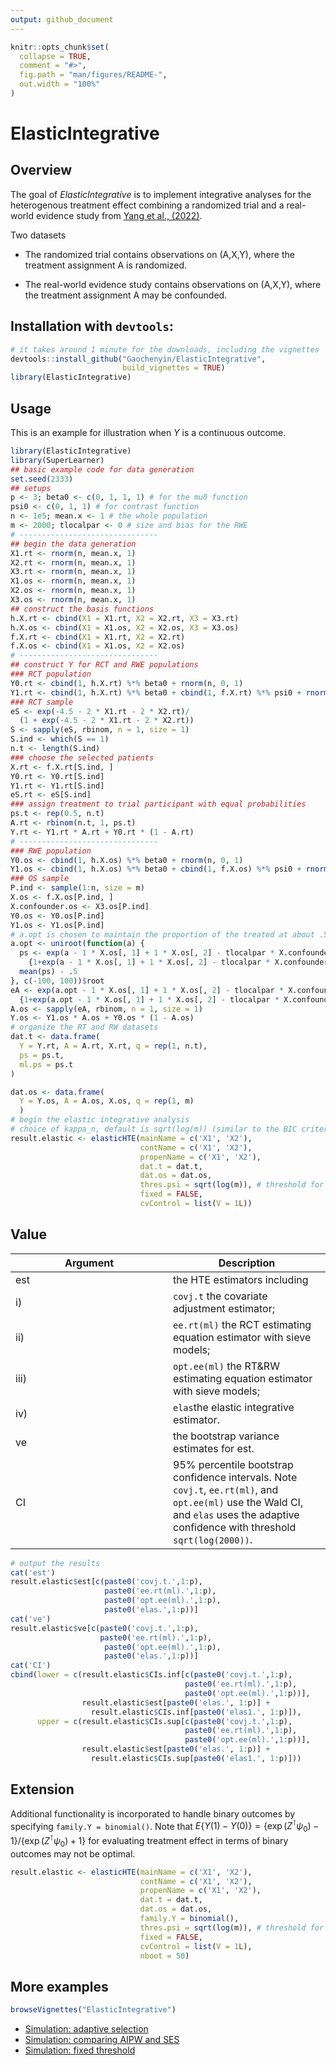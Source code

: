 ```yaml
---
output: github_document
---
```


<!-- README.md is generated from README.Rmd. Please edit that file -->

```r
knitr::opts_chunk$set(
  collapse = TRUE,
  comment = "#>",
  fig.path = "man/figures/README-",
  out.width = "100%"
)
```
# ElasticIntegrative

<!-- badges: start -->
<!-- badges: end -->


## Overview

The goal of *ElasticIntegrative* is to implement integrative analyses for the heterogenous treatment effect combining a randomized trial and a real-world evidence study from [Yang et al., (2022)](https://shuyang.wordpress.ncsu.edu/files/2023/05/Yang-et-al-2023-Elastic-integrative-analysis.pdf).

Two datasets

* The randomized trial contains observations on (A,X,Y), where the treatment assignment A is randomized. 

* The real-world evidence study contains observations on (A,X,Y), where the treatment assignment A may be confounded.


## Installation with `devtools`:

```r
# it takes around 1 minute for the downloads, including the vignettes
devtools::install_github("Gaochenyin/ElasticIntegrative", 
                         build_vignettes = TRUE) 
library(ElasticIntegrative)
```

## Usage
This is an example for illustration when $Y$ is a continuous outcome.
```r
library(ElasticIntegrative)
library(SuperLearner)
## basic example code for data generation
set.seed(2333)
## setups
p <- 3; beta0 <- c(0, 1, 1, 1) # for the mu0 function
psi0 <- c(0, 1, 1) # for contrast function
n <- 1e5; mean.x <- 1 # the whole population
m <- 2000; tlocalpar <- 0 # size and bias for the RWE
# -------------------------------
## begin the data generation
X1.rt <- rnorm(n, mean.x, 1)
X2.rt <- rnorm(n, mean.x, 1)
X3.rt <- rnorm(n, mean.x, 1) 
X1.os <- rnorm(n, mean.x, 1)
X2.os <- rnorm(n, mean.x, 1)
X3.os <- rnorm(n, mean.x, 1) 
## construct the basis functions
h.X.rt <- cbind(X1 = X1.rt, X2 = X2.rt, X3 = X3.rt)
h.X.os <- cbind(X1 = X1.os, X2 = X2.os, X3 = X3.os)
f.X.rt <- cbind(X1 = X1.rt, X2 = X2.rt)
f.X.os <- cbind(X1 = X1.os, X2 = X2.os)
# -------------------------------
## construct Y for RCT and RWE populations
### RCT population
Y0.rt <- cbind(1, h.X.rt) %*% beta0 + rnorm(n, 0, 1)
Y1.rt <- cbind(1, h.X.rt) %*% beta0 + cbind(1, f.X.rt) %*% psi0 + rnorm(n, 0, 1)
### RCT sample
eS <- exp(-4.5 - 2 * X1.rt - 2 * X2.rt)/
  (1 + exp(-4.5 - 2 * X1.rt - 2 * X2.rt))
S <- sapply(eS, rbinom, n = 1, size = 1)
S.ind <- which(S == 1)
n.t <- length(S.ind)
### choose the selected patients
X.rt <- f.X.rt[S.ind, ]
Y0.rt <- Y0.rt[S.ind]
Y1.rt <- Y1.rt[S.ind]
eS.rt <- eS[S.ind]
### assign treatment to trial participant with equal probabilities
ps.t <- rep(0.5, n.t)
A.rt <- rbinom(n.t, 1, ps.t)
Y.rt <- Y1.rt * A.rt + Y0.rt * (1 - A.rt)
# -------------------------------
### RWE population
Y0.os <- cbind(1, h.X.os) %*% beta0 + rnorm(n, 0, 1)
Y1.os <- cbind(1, h.X.os) %*% beta0 + cbind(1, f.X.os) %*% psi0 + rnorm(n, 0, 1)
### OS sample
P.ind <- sample(1:n, size = m)
X.os <- f.X.os[P.ind, ]
X.confounder.os <- X3.os[P.ind]
Y0.os <- Y0.os[P.ind]
Y1.os <- Y1.os[P.ind]
# a.opt is chosen to maintain the proportion of the treated at about .5
a.opt <- uniroot(function(a) {
  ps <- exp(a - 1 * X.os[, 1] + 1 * X.os[, 2] - tlocalpar * X.confounder.os)/
    {1+exp(a - 1 * X.os[, 1] + 1 * X.os[, 2] - tlocalpar * X.confounder.os)}
  mean(ps) - .5
}, c(-100, 100))$root
eA <- exp(a.opt - 1 * X.os[, 1] + 1 * X.os[, 2] - tlocalpar * X.confounder.os)/
  {1+exp(a.opt - 1 * X.os[, 1] + 1 * X.os[, 2] - tlocalpar * X.confounder.os)}
A.os <- sapply(eA, rbinom, n = 1, size = 1)
Y.os <- Y1.os * A.os + Y0.os * (1 - A.os)
# organize the RT and RW datasets
dat.t <- data.frame(
  Y = Y.rt, A = A.rt, X.rt, q = rep(1, n.t),
  ps = ps.t,
  ml.ps = ps.t
)

dat.os <- data.frame(
  Y = Y.os, A = A.os, X.os, q = rep(1, m)
  )
# begin the elastic integrative analysis
# choice of kappa_n, default is sqrt(log(m)) (similar to the BIC criteria)
result.elastic <- elasticHTE(mainName = c('X1', 'X2'),
                             contName = c('X1', 'X2'),
                             propenName = c('X1', 'X2'),
                             dat.t = dat.t,
                             dat.os = dat.os,
                             thres.psi = sqrt(log(m)), # threshold for ACI psi
                             fixed = FALSE,
                             cvControl = list(V = 1L))
```

## Value

 **Argument** | **Description**
 ------------- | -------------
est | the HTE estimators including
i) | `covj.t` the covariate adjustment estimator;
ii) |   `ee.rt(ml)` the RCT estimating equation estimator with sieve models;
iii) | `opt.ee(ml)` the RT&RW estimating equation estimator with sieve models;
iv) |  `elas`the elastic integrative estimator.
ve|   the bootstrap variance estimates for est.
CI |  95% percentile bootstrap confidence intervals. Note `covj.t`, `ee.rt(ml)`, and `opt.ee(ml)` use the Wald CI, and `elas` uses the adaptive  confidence with threshold `sqrt(log(2000))`.

```r
# output the results
cat('est')
result.elastic$est[c(paste0('covj.t.',1:p),
                     paste0('ee.rt(ml).',1:p),
                     paste0('opt.ee(ml).',1:p),
                     paste0('elas.',1:p))]
cat('ve')
result.elastic$ve[c(paste0('covj.t.',1:p),
                    paste0('ee.rt(ml).',1:p),
                     paste0('opt.ee(ml).',1:p),
                     paste0('elas.',1:p))]
cat('CI')
cbind(lower = c(result.elastic$CIs.inf[c(paste0('covj.t.',1:p),
                                       paste0('ee.rt(ml).',1:p),
                                       paste0('opt.ee(ml).',1:p))],
                result.elastic$est[paste0('elas.', 1:p)] + 
                  result.elastic$CIs.inf[paste0('elas1.', 1:p)]),
      upper = c(result.elastic$CIs.sup[c(paste0('covj.t.',1:p),
                                       paste0('ee.rt(ml).',1:p),
                                       paste0('opt.ee(ml).',1:p))],
                result.elastic$est[paste0('elas.', 1:p)] + 
                  result.elastic$CIs.sup[paste0('elas1.', 1:p)]))
```

## Extension
Additional functionality is incorporated to handle binary outcomes by specifying `family.Y = binomial()`. Note that $E\left\{Y(1)-Y(0)\right\}=\left\{\exp(Z^{\intercal}\psi_0)-1\right\}/\left\{\exp(Z^{\intercal}\psi_0)+1\right\}$ for evaluating treatment effect in terms of binary outcomes may not be optimal.
```r
result.elastic <- elasticHTE(mainName = c('X1', 'X2'),
                             contName = c('X1', 'X2'),
                             propenName = c('X1', 'X2'),
                             dat.t = dat.t,
                             dat.os = dat.os,
                             family.Y = binomial(),
                             thres.psi = sqrt(log(m)), # threshold for ACI psi
                             fixed = FALSE,
                             cvControl = list(V = 1L),
                             nboot = 50)
```

## More examples

```r
browseVignettes("ElasticIntegrative")
```
* [Simulation: adaptive selection](https://gaochenyin.github.io/ElasticIntegrative/doc/sim_psi011_111)
* [Simulation: comparing AIPW and SES](https://gaochenyin.github.io/ElasticIntegrative/doc/sim_AIPWvsSES)
* [Simulation: fixed threshold](https://gaochenyin.github.io/ElasticIntegrative/doc/sim_psi011_111_fixed)
